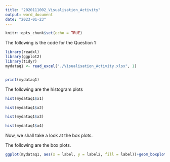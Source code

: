 ---
title: "2020111002_Visualisation_Activity"
output: word_document
date: "2023-01-23"
---

```{r setup, include=FALSE}
knitr::opts_chunk$set(echo = TRUE)
```

The following is the code for the Question 1

```{r}
library(readxl)
library(ggplot2)
library(tidyr)
mydataq1 <- read_excel("./Visualisation_Activity.xlsx", 1)


print(mydataq1)
```

The following are the histogram plots

```{r}
hist(mydataq1$x1)
```

```{r}
hist(mydataq1$x2)
```
```{r}
hist(mydataq1$x3)
```
```{r}
hist(mydataq1$x4)
```

Now, we shall take a look at the box plots.

The following are the box plots.

```{r}
ggplot(mydataq1, aes(x = label, y = label2, fill = label))+geom_boxplot()
```
